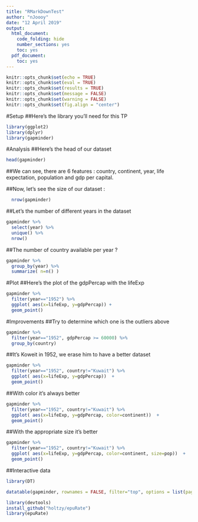 ```yaml
---
title: "RMarkDownTest"
author: "nJoooy"
date: "12 April 2019"
output:
  html_document:
    code_folding: hide
    number_sections: yes
    toc: yes
  pdf_document:
    toc: yes
---
```


```r
knitr::opts_chunk$set(echo = TRUE)
knitr::opts_chunk$set(eval = TRUE)
knitr::opts_chunk$set(results = TRUE)
knitr::opts_chunk$set(message = FALSE)
knitr::opts_chunk$set(warning = FALSE)
knitr::opts_chunk$set(fig.align = "center")
```

#Setup
##Here's the library you'll need for this TP


```r
library(ggplot2)
library(dplyr)
library(gapminder)
```

#Analysis
##Here's the head of our dataset 


```r
head(gapminder)
```



##We can see, there are 6 features : country, continent, year, life expectation, population and gdp per capital.

##Now, let's see the size of our dataset : 



```r
  nrow(gapminder)
```

##Let's the number of different years in the dataset

```r
gapminder %>%
  select(year) %>%
  unique() %>%
  nrow()
```


##The number of country available per year ?

```r
gapminder %>%
  group_by(year) %>%
  summarize( n=n() )
```

#Plot
##Here's the plot of the gdpPercap with the lifeExp

```r
gapminder %>%
  filter(year=="1952") %>%
  ggplot( aes(x=lifeExp, y=gdpPercap)) +
  geom_point()
```

#Improvements
##Try to determine which one is the outliers above

```r
gapminder %>%
  filter(year=="1952", gdpPercap >= 60000) %>%
  group_by(country)
```

##It's Koweit in 1952, we erase him to have a better dataset

```r
gapminder %>%
  filter(year=="1952", country!="Kuwait") %>%
  ggplot( aes(x=lifeExp, y=gdpPercap))  +
  geom_point()
```

##With color it's always better

```r
gapminder %>%
  filter(year=="1952", country!="Kuwait") %>%
  ggplot( aes(x=lifeExp, y=gdpPercap, color=continent))  +
  geom_point()
```


##With the appropriate size it's better

```r
gapminder %>%
  filter(year=="1952", country!="Kuwait") %>%
  ggplot( aes(x=lifeExp, y=gdpPercap, color=continent, size=pop))  +
  geom_point()
```



##Interactive data 
```r
library(DT)

datatable(gapminder, rownames = FALSE, filter="top", options = list(pageLength = 5, scrollX=T) )
```

```r
library(devtools)
install_github("holtzy/epuRate")
library(epuRate)
```